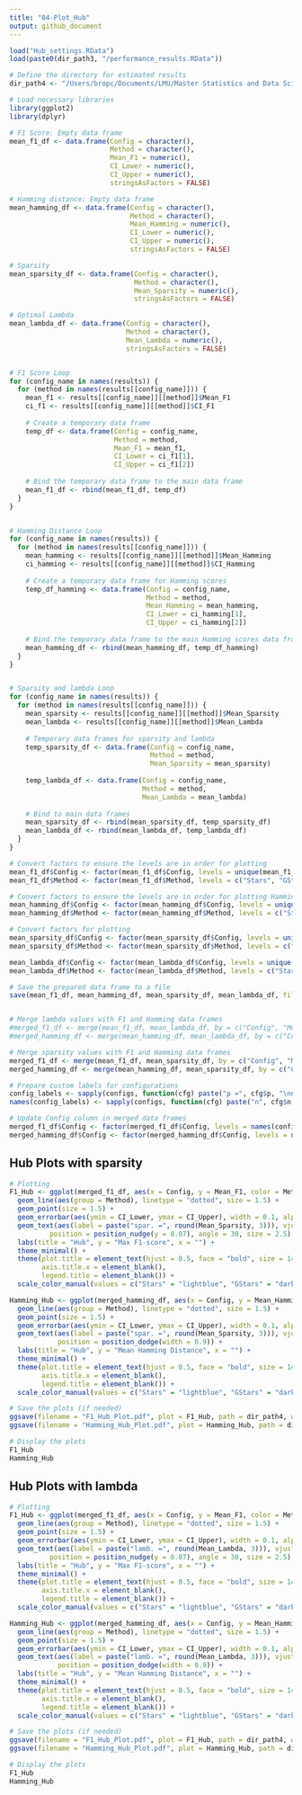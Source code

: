 ```yaml
---
title: "04-Plot_Hub"
output: github_document
---
```


```r

load("Hub_settings.RData")
load(paste0(dir_path3, "/performance_results.RData"))

# Define the directory for estimated results
dir_path4 <- "/Users/bropc/Documents/LMU/Master Statistics and Data Science/Masterarbeit/R Master/StARS_Simulations/workflow/Storage_Plot_Hub"

# Load necessary libraries
library(ggplot2)
library(dplyr)

# F1 Score: Empty data frame
mean_f1_df <- data.frame(Config = character(), 
                         Method = character(), 
                         Mean_F1 = numeric(), 
                         CI_Lower = numeric(), 
                         CI_Upper = numeric(), 
                         stringsAsFactors = FALSE)

# Hamming distance: Empty data frame 
mean_hamming_df <- data.frame(Config = character(),
                              Method = character(),
                              Mean_Hamming = numeric(),
                              CI_Lower = numeric(),
                              CI_Upper = numeric(),
                              stringsAsFactors = FALSE)

# Sparsity
mean_sparsity_df <- data.frame(Config = character(), 
                               Method = character(), 
                               Mean_Sparsity = numeric(), 
                               stringsAsFactors = FALSE)

# Optimal Lambda
mean_lambda_df <- data.frame(Config = character(), 
                             Method = character(), 
                             Mean_Lambda = numeric(), 
                             stringsAsFactors = FALSE)


# F1 Score Loop
for (config_name in names(results)) {
  for (method in names(results[[config_name]])) {
    mean_f1 <- results[[config_name]][[method]]$Mean_F1
    ci_f1 <- results[[config_name]][[method]]$CI_F1
    
    # Create a temporary data frame
    temp_df <- data.frame(Config = config_name, 
                          Method = method, 
                          Mean_F1 = mean_f1, 
                          CI_Lower = ci_f1[1], 
                          CI_Upper = ci_f1[2])
    
    # Bind the temporary data frame to the main data frame
    mean_f1_df <- rbind(mean_f1_df, temp_df)
  }
}


# Hamming Distance Loop
for (config_name in names(results)) {
  for (method in names(results[[config_name]])) {
    mean_hamming <- results[[config_name]][[method]]$Mean_Hamming
    ci_hamming <- results[[config_name]][[method]]$CI_Hamming
    
    # Create a temporary data frame for Hamming scores
    temp_df_hamming <- data.frame(Config = config_name, 
                                  Method = method, 
                                  Mean_Hamming = mean_hamming, 
                                  CI_Lower = ci_hamming[1], 
                                  CI_Upper = ci_hamming[2])
    
    # Bind the temporary data frame to the main Hamming scores data frame
    mean_hamming_df <- rbind(mean_hamming_df, temp_df_hamming)
  }
}


# Sparsity and lambda Loop
for (config_name in names(results)) {
  for (method in names(results[[config_name]])) {
    mean_sparsity <- results[[config_name]][[method]]$Mean_Sparsity
    mean_lambda <- results[[config_name]][[method]]$Mean_Lambda
    
    # Temporary data frames for sparsity and lambda
    temp_sparsity_df <- data.frame(Config = config_name, 
                                   Method = method, 
                                   Mean_Sparsity = mean_sparsity)
    
    temp_lambda_df <- data.frame(Config = config_name, 
                                 Method = method, 
                                 Mean_Lambda = mean_lambda)
    
    # Bind to main data frames
    mean_sparsity_df <- rbind(mean_sparsity_df, temp_sparsity_df)
    mean_lambda_df <- rbind(mean_lambda_df, temp_lambda_df)
  }
}

# Convert factors to ensure the levels are in order for plotting
mean_f1_df$Config <- factor(mean_f1_df$Config, levels = unique(mean_f1_df$Config))
mean_f1_df$Method <- factor(mean_f1_df$Method, levels = c("Stars", "GStars", "Oracle"))

# Convert factors to ensure the levels are in order for plotting Hamming scores
mean_hamming_df$Config <- factor(mean_hamming_df$Config, levels = unique(mean_hamming_df$Config))
mean_hamming_df$Method <- factor(mean_hamming_df$Method, levels = c("Stars", "GStars", "Oracle"))

# Convert factors for plotting
mean_sparsity_df$Config <- factor(mean_sparsity_df$Config, levels = unique(mean_sparsity_df$Config))
mean_sparsity_df$Method <- factor(mean_sparsity_df$Method, levels = c("Stars", "GStars", "Oracle"))

mean_lambda_df$Config <- factor(mean_lambda_df$Config, levels = unique(mean_lambda_df$Config))
mean_lambda_df$Method <- factor(mean_lambda_df$Method, levels = c("Stars", "GStars", "Oracle"))

# Save the prepared data frame to a file
save(mean_f1_df, mean_hamming_df, mean_sparsity_df, mean_lambda_df, file = paste0(dir_path4, "/mean_hamming_df.RData"))


# Merge lambda values with F1 and Hamming data frames
#merged_f1_df <- merge(mean_f1_df, mean_lambda_df, by = c("Config", "Method"))
#merged_hamming_df <- merge(mean_hamming_df, mean_lambda_df, by = c("Config", "Method"))

# Merge sparsity values with F1 and Hamming data frames
merged_f1_df <- merge(mean_f1_df, mean_sparsity_df, by = c("Config", "Method"))
merged_hamming_df <- merge(mean_hamming_df, mean_sparsity_df, by = c("Config", "Method"))

# Prepare custom labels for configurations
config_labels <- sapply(configs, function(cfg) paste("p =", cfg$p, "\nn =", cfg$n))
names(config_labels) <- sapply(configs, function(cfg) paste("n", cfg$n, "p", cfg$p, sep="_"))

# Update Config column in merged data frames
merged_f1_df$Config <- factor(merged_f1_df$Config, levels = names(config_labels), labels = config_labels)
merged_hamming_df$Config <- factor(merged_hamming_df$Config, levels = names(config_labels), labels = config_labels)

```

## Hub Plots with sparsity
```r

# Plotting
F1_Hub <- ggplot(merged_f1_df, aes(x = Config, y = Mean_F1, color = Method)) +
  geom_line(aes(group = Method), linetype = "dotted", size = 1.5) + 
  geom_point(size = 1.5) +
  geom_errorbar(aes(ymin = CI_Lower, ymax = CI_Upper), width = 0.1, alpha = 0.5) +
  geom_text(aes(label = paste("spar. =", round(Mean_Sparsity, 3))), vjust = -1, 
          position = position_nudge(y = 0.07), angle = 30, size = 2.5) +
  labs(title = "Hub", y = "Max F1-score", x = "") +  
  theme_minimal() +
  theme(plot.title = element_text(hjust = 0.5, face = "bold", size = 14),
        axis.title.x = element_blank(),
        legend.title = element_blank()) +
  scale_color_manual(values = c("Stars" = "lightblue", "GStars" = "darkorange", "Oracle" = "black"))

Hamming_Hub <- ggplot(merged_hamming_df, aes(x = Config, y = Mean_Hamming, color = Method)) +
  geom_line(aes(group = Method), linetype = "dotted", size = 1.5) + 
  geom_point(size = 1.5) +
  geom_errorbar(aes(ymin = CI_Lower, ymax = CI_Upper), width = 0.1, alpha = 0.5) +
  geom_text(aes(label = paste("spar. =", round(Mean_Sparsity, 3))), vjust = -1, 
            position = position_dodge(width = 0.9)) +
  labs(title = "Hub", y = "Mean Hamming Distance", x = "") +  
  theme_minimal() +
  theme(plot.title = element_text(hjust = 0.5, face = "bold", size = 14),
        axis.title.x = element_blank(),
        legend.title = element_blank()) +
  scale_color_manual(values = c("Stars" = "lightblue", "GStars" = "darkorange", "Oracle" = "black"))

# Save the plots (if needed)
ggsave(filename = "F1_Hub_Plot.pdf", plot = F1_Hub, path = dir_path4, width = 8, height = 6, dpi = 300)
ggsave(filename = "Hamming_Hub_Plot.pdf", plot = Hamming_Hub, path = dir_path4, width = 8, height = 6, dpi = 300)

# Display the plots
F1_Hub
Hamming_Hub

```


## Hub Plots with lambda
```r

# Plotting
F1_Hub <- ggplot(merged_f1_df, aes(x = Config, y = Mean_F1, color = Method)) +
  geom_line(aes(group = Method), linetype = "dotted", size = 1.5) + 
  geom_point(size = 1.5) +
  geom_errorbar(aes(ymin = CI_Lower, ymax = CI_Upper), width = 0.1, alpha = 0.5) +
  geom_text(aes(label = paste("lamb. =", round(Mean_Lambda, 3))), vjust = -1, 
          position = position_nudge(y = 0.07), angle = 30, size = 2.5) +
  labs(title = "Hub", y = "Max F1-score", x = "") +  
  theme_minimal() +
  theme(plot.title = element_text(hjust = 0.5, face = "bold", size = 14),
        axis.title.x = element_blank(),
        legend.title = element_blank()) +
  scale_color_manual(values = c("Stars" = "lightblue", "GStars" = "darkorange", "Oracle" = "black"))

Hamming_Hub <- ggplot(merged_hamming_df, aes(x = Config, y = Mean_Hamming, color = Method)) +
  geom_line(aes(group = Method), linetype = "dotted", size = 1.5) + 
  geom_point(size = 1.5) +
  geom_errorbar(aes(ymin = CI_Lower, ymax = CI_Upper), width = 0.1, alpha = 0.5) +
  geom_text(aes(label = paste("lamb. =", round(Mean_Lambda, 3))), vjust = -1, 
            position = position_dodge(width = 0.9)) +
  labs(title = "Hub", y = "Mean Hamming Distance", x = "") +  
  theme_minimal() +
  theme(plot.title = element_text(hjust = 0.5, face = "bold", size = 14),
        axis.title.x = element_blank(),
        legend.title = element_blank()) +
  scale_color_manual(values = c("Stars" = "lightblue", "GStars" = "darkorange", "Oracle" = "black"))

# Save the plots (if needed)
ggsave(filename = "F1_Hub_Plot.pdf", plot = F1_Hub, path = dir_path4, width = 8, height = 6, dpi = 300)
ggsave(filename = "Hamming_Hub_Plot.pdf", plot = Hamming_Hub, path = dir_path4, width = 8, height = 6, dpi = 300)

# Display the plots
F1_Hub
Hamming_Hub

```









